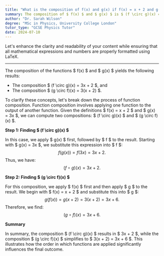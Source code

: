 ```yaml
---
title: "What is the composition of f(x) and g(x) if f(x) = x + 2 and g(x) = 3x?"
summary: The composition of $ f(x) $ and $ g(x) $ is $ (f \circ g)(x) = 3x + 2 $ and $ (g \circ f)(x) = 3(x + 2) $.
author: "Dr. Sarah Wilson"
degree: "MSc in Physics, University College London"
tutor_type: "GCSE Physics Tutor"
date: 2024-07-10
---
```


Let's enhance the clarity and readability of your content while ensuring that all mathematical expressions and numbers are properly formatted using LaTeX.

---

The composition of the functions $ f(x) $ and $ g(x) $ yields the following results: 

- The composition $ (f \circ g)(x) = 3x + 2 $, and 
- The composition $ (g \circ f)(x) = 3(x + 2) $.

To clarify these concepts, let's break down the process of function composition. Function composition involves applying one function to the output of another function. Given the definitions $ f(x) = x + 2 $ and $ g(x) = 3x $, we can compute two compositions: $ (f \circ g)(x) $ and $ (g \circ f)(x) $.

**Step 1: Finding $ (f \circ g)(x) $**

In this case, we apply $ g(x) $ first, followed by $ f $ to the result. Starting with $ g(x) = 3x $, we substitute this expression into $ f $:
$$
f(g(x)) = f(3x) = 3x + 2.
$$
Thus, we have:
$$
(f \circ g)(x) = 3x + 2.
$$

**Step 2: Finding $ (g \circ f)(x) $**

For this composition, we apply $ f(x) $ first and then apply $ g $ to the result. We begin with $ f(x) = x + 2 $ and substitute this into $ g $:
$$
g(f(x)) = g(x + 2) = 3(x + 2) = 3x + 6.
$$
Therefore, we find:
$$
(g \circ f)(x) = 3x + 6.
$$

**Summary**

In summary, the composition $ (f \circ g)(x) $ results in $ 3x + 2 $, while the composition $ (g \circ f)(x) $ simplifies to $ 3(x + 2) = 3x + 6 $. This illustrates how the order in which functions are applied significantly influences the final outcome.
    